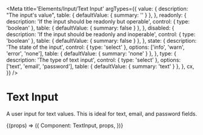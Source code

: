 
<Meta
  title='Elements/Input/Text Input'
  argTypes={{
    value: {
      description: "The input's value",
      table: { defaultValue: { summary: '' } },
    },
    readonly: {
      description: 'If the input should be readonly but operable',
      control: { type: 'boolean' },
      table: { defaultValue: { summary: false } },
    },
    disabled: {
      description: 'If the input should be readonly and inoperable',
      control: { type: 'boolean' },
      table: { defaultValue: { summary: false } },
    },
    state: {
      description: 'The state of the input',
      control: { type: 'select' },
      options: ['info', 'warn', 'error', 'none'],
      table: { defaultValue: { summary: 'none' } },
    },
    type: {
      description: 'The type of text input',
      control: { type: 'select' },
      options: ['text', 'email', 'password'],
      table: { defaultValue: { summary: 'text' } },
    },
    cx,
  }}
/>

# Text Input

A user input for text values. This is ideal for text, email, and password fields.

<Canvas>
  <Story name='TextInput'>
    {(props) => ({
      Component: TextInput,
      props,
    })}
  </Story>
</Canvas>
